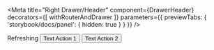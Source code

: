 
<Meta 
  title="Right Drawer/Header" 
  component={DrawerHeader}
  decorators={[ withRouterAndDrawer ]}
  parameters={{ previewTabs: { 'storybook/docs/panel': { hidden: true } } }}
/>

<Story name="No Frills">
  <DrawerHeader title="Drawer title"  />
</Story>

<Story name="With back button">
  <DrawerHeader title="Drawer with back button" />
</Story>

<Story name="With info text" >
  <DrawerHeader title="Drawer with info text" infoText="This is info text" />
</Story>

<Story name="With help">
  <DrawerHeader title="Drawer with help" helpTitle="Help title" helpKey="autoMapFields" />
</Story>

<Story name="With refresh and actions">
  <DrawerHeader title="Refreshing and actions">
    <Spinner size="small" />Refreshing
    <ActionGroup position="right">
      <Button variant="text">Text Action 1</Button>
      <Button variant="text">Text Action 2</Button>
    </ActionGroup>
  </DrawerHeader>
</Story>

